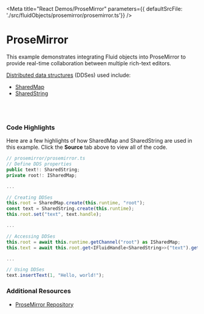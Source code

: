 
<Meta title="React Demos/ProseMirror" parameters={{ defaultSrcFile: './src/fluidObjects/prosemirror/prosemirror.ts'}} />

# ProseMirror

This example demonstrates integrating Fluid objects into ProseMirror to provide real-time collaboration
between multiple rich-text editors.

<a href="https://fluidframework.com/docs/concepts/dds/" target="_blank">Distributed data structures</a> (DDSes) used include:

* <a href="https://fluidframework.com/docs/apis/map/sharedmap/" target="_blank">SharedMap</a>
* <a href="https://fluidframework.com/docs/apis/sequence/sharedstring/" target="_blank">SharedString</a>

<Story name="Demo">
  <FluidLoader factory={fluidExport} title={fluidExport.defaultDataObjectName}></FluidLoader>
</Story>

<br /><br />

### Code Highlights

Here are a few highlights of how SharedMap and SharedString are used in this example. Click the **Source** tab above to 
view all of the code.

```typescript
// prosemirror/prosemirror.ts
// Define DDS properties
public text!: SharedString;
private root!: ISharedMap;

...

// Creating DDSes
this.root = SharedMap.create(this.runtime, "root");
const text = SharedString.create(this.runtime);
this.root.set("text", text.handle);

...

// Accessing DDSes
this.root = await this.runtime.getChannel("root") as ISharedMap;
this.text = await this.root.get<IFluidHandle<SharedString>>("text").get();

...

// Using DDSes
text.insertText(1, "Hello, world!");
```

### Additional Resources

* <a href="https://github.com/microsoft/FluidFramework/tree/main/examples/data-objects/prosemirror" target="_blank">ProseMirror Repository</a>
